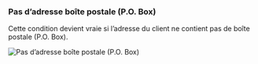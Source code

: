 ### Pas d’adresse boîte postale (P.O. Box)

Cette condition devient vraie si l’adresse du client ne contient pas de boîte postale (P.O. Box).

<img
  src="/images/essentials/condition-sets/not-p.o-box-address.webp"
  alt="Pas d’adresse boîte postale (P.O. Box)"
/>
